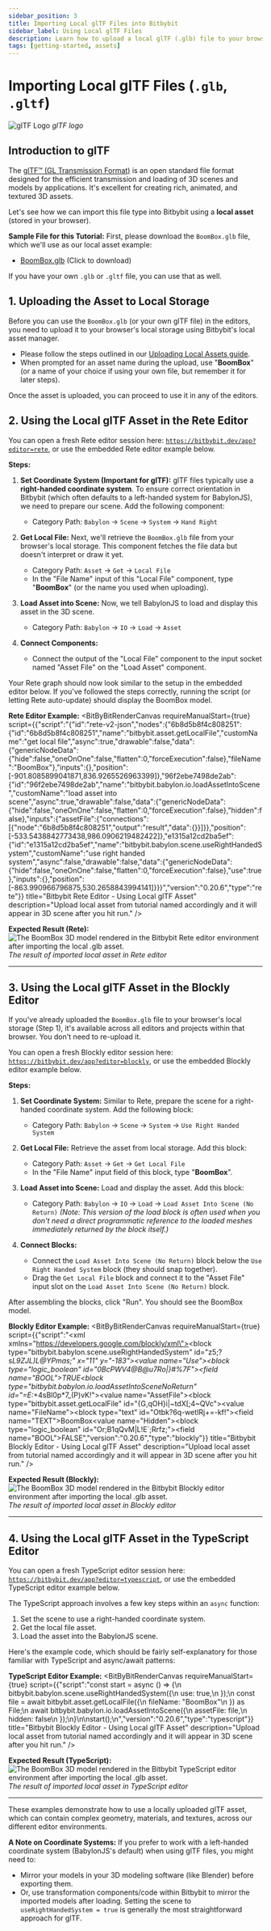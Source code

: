 ```yaml
---
sidebar_position: 3
title: Importing Local glTF Files into Bitbybit
sidebar_label: Using Local glTF Files
description: Learn how to upload a local glTF (.glb) file to your browser storage and then import and display it in Bitbybit using Rete, Blockly, and TypeScript editors.
tags: [getting-started, assets]
---
```


# Importing Local glTF Files (`.glb`, `.gltf`)

![glTF Logo](https://ik.imagekit.io/bitbybit/app/assets/start/blockly/local-assets/gltf.webp "glTF logo")
*glTF logo*

## Introduction to glTF

The [glTF™ (GL Transmission Format)](https://www.khronos.org/gltf/) is an open standard file format designed for the efficient transmission and loading of 3D scenes and models by applications. It's excellent for creating rich, animated, and textured 3D assets.

Let's see how we can import this file type into Bitbybit using a **local asset** (stored in your browser).

**Sample File for this Tutorial:**
First, please download the `BoomBox.glb` file, which we'll use as our local asset example:
*   [BoomBox.glb](https://ik.imagekit.io/bitbybit/app/assets/start/blockly/local-assets/BoomBox.glb) (Click to download)

If you have your own `.glb` or `.gltf` file, you can use that as well.

## 1. Uploading the Asset to Local Storage

Before you can use the `BoomBox.glb` (or your own glTF file) in the editors, you need to upload it to your browser's local storage using Bitbybit's local asset manager.
*   Please follow the steps outlined in our [Uploading Local Assets guide](/learn/getting-started/basics/assets/local/uploading).
*   When prompted for an asset name during the upload, use "**BoomBox**" (or a name of your choice if using your own file, but remember it for later steps).

Once the asset is uploaded, you can proceed to use it in any of the editors.

## 2. Using the Local glTF Asset in the Rete Editor

You can open a fresh Rete editor session here: [`https://bitbybit.dev/app?editor=rete`](https://bitbybit.dev/app?editor=rete), or use the embedded Rete editor example below.

**Steps:**

1.  **Set Coordinate System (Important for glTF):**
    glTF files typically use a **right-handed coordinate system**. To ensure correct orientation in Bitbybit (which often defaults to a left-handed system for BabylonJS), we need to prepare our scene. Add the following component:
    *   Category Path: `Babylon` -> `Scene` -> `System` -> `Hand Right`

2.  **Get Local File:**
    Next, we'll retrieve the `BoomBox.glb` file from your browser's local storage. This component fetches the file data but doesn't interpret or draw it yet.
    *   Category Path: `Asset` -> `Get` -> `Local File`
    *   In the "File Name" input of this "Local File" component, type "**BoomBox**" (or the name you used when uploading).

3.  **Load Asset into Scene:**
    Now, we tell BabylonJS to load and display this asset in the 3D scene.
    *   Category Path: `Babylon` -> `IO` -> `Load` -> `Asset`

4.  **Connect Components:**
    *   Connect the output of the "Local File" component to the input socket named "Asset File" on the "Load Asset" component.

Your Rete graph should now look similar to the setup in the embedded editor below. If you've followed the steps correctly, running the script (or letting Rete auto-update) should display the BoomBox model.

**Rete Editor Example:**
<BitByBitRenderCanvas
  requireManualStart={true}
  script={{"script":"{\"id\":\"rete-v2-json\",\"nodes\":{\"6b8d5b8f4c808251\":{\"id\":\"6b8d5b8f4c808251\",\"name\":\"bitbybit.asset.getLocalFile\",\"customName\":\"get local file\",\"async\":true,\"drawable\":false,\"data\":{\"genericNodeData\":{\"hide\":false,\"oneOnOne\":false,\"flatten\":0,\"forceExecution\":false},\"fileName\":\"BoomBox\"},\"inputs\":{},\"position\":[-901.8085899041871,836.9265526963399]},\"96f2ebe7498de2ab\":{\"id\":\"96f2ebe7498de2ab\",\"name\":\"bitbybit.babylon.io.loadAssetIntoScene\",\"customName\":\"load asset into scene\",\"async\":true,\"drawable\":false,\"data\":{\"genericNodeData\":{\"hide\":false,\"oneOnOne\":false,\"flatten\":0,\"forceExecution\":false},\"hidden\":false},\"inputs\":{\"assetFile\":{\"connections\":[{\"node\":\"6b8d5b8f4c808251\",\"output\":\"result\",\"data\":{}}]}},\"position\":[-533.5438842773438,986.0906219482422]},\"e1315a12cd2ba5ef\":{\"id\":\"e1315a12cd2ba5ef\",\"name\":\"bitbybit.babylon.scene.useRightHandedSystem\",\"customName\":\"use right handed system\",\"async\":false,\"drawable\":false,\"data\":{\"genericNodeData\":{\"hide\":false,\"oneOnOne\":false,\"flatten\":0,\"forceExecution\":false},\"use\":true},\"inputs\":{},\"position\":[-863.990966796875,530.2658843994141]}}}","version":"0.20.6","type":"rete"}}
  title="Bitbybit Rete Editor - Using Local glTF Asset"
  description="Upload local asset from tutorial named accordingly and it will appear in 3D scene after you hit run."
/>

**Expected Result (Rete):**
![The BoomBox 3D model rendered in the Bitbybit Rete editor environment after importing the local .glb asset.](https://ik.imagekit.io/bitbybit/app/assets/start/general/assets/local/boombox-rete.jpeg "Result of imported local glTF asset in Rete editor")
*The result of imported local asset in Rete editor*

---

## 3. Using the Local glTF Asset in the Blockly Editor

If you've already uploaded the `BoomBox.glb` file to your browser's local storage (Step 1), it's available across all editors and projects within that browser. You don't need to re-upload it.

You can open a fresh Blockly editor session here: [`https://bitbybit.dev/app?editor=blockly`](https://bitbybit.dev/app?editor=blockly), or use the embedded Blockly editor example below.

**Steps:**

1.  **Set Coordinate System:**
    Similar to Rete, prepare the scene for a right-handed coordinate system. Add the following block:
    *   Category Path: `Babylon` -> `Scene` -> `System` -> `Use Right Handed System`

2.  **Get Local File:**
    Retrieve the asset from local storage. Add this block:
    *   Category Path: `Asset` -> `Get` -> `Get Local File`
    *   In the "File Name" input field of this block, type "**BoomBox**".

3.  **Load Asset into Scene:**
    Load and display the asset. Add this block:
    *   Category Path: `Babylon` -> `IO` -> `Load` -> `Load Asset Into Scene (No Return)`
    *(Note: This version of the load block is often used when you don't need a direct programmatic reference to the loaded meshes immediately returned by the block itself.)*

4.  **Connect Blocks:**
    *   Connect the `Load Asset Into Scene (No Return)` block below the `Use Right Handed System` block (they should snap together).
    *   Drag the `Get Local File` block and connect it to the "Asset File" input slot on the `Load Asset Into Scene (No Return)` block.

After assembling the blocks, click "Run". You should see the BoomBox model.

**Blockly Editor Example:**
<BitByBitRenderCanvas
  requireManualStart={true}
  script={{"script":"<xml xmlns=\"https://developers.google.com/blockly/xml\"><block type=\"bitbybit.babylon.scene.useRightHandedSystem\" id=\"z5;?s*L9ZJL)L@YPmas;\" x=\"11\" y=\"-183\"><value name=\"Use\"><block type=\"logic_boolean\" id=\"0BcPWV4@B@u7Ro|}#%7F\"><field name=\"BOOL\">TRUE</field></block></value><next><block type=\"bitbybit.babylon.io.loadAssetIntoSceneNoReturn\" id=\"=E:*+4sBl0p*7_(P)vK!\"><value name=\"AssetFile\"><block type=\"bitbybit.asset.getLocalFile\" id=\"{G,qOH}i|~tdX[;4~QVc\"><value name=\"FileName\"><block type=\"text\" id=\"Otbk?6q-wetIRj+=-kf!\"><field name=\"TEXT\">BoomBox</field></block></value></block></value><value name=\"Hidden\"><block type=\"logic_boolean\" id=\"Or;B1qQvM|L!E`;Rrfz;\"><field name=\"BOOL\">FALSE</field></block></value></block></next></block></xml>","version":"0.20.6","type":"blockly"}}
  title="Bitbybit Blockly Editor - Using Local glTF Asset"
  description="Upload local asset from tutorial named accordingly and it will appear in 3D scene after you hit run."
/>

**Expected Result (Blockly):**
![The BoomBox 3D model rendered in the Bitbybit Blockly editor environment after importing the local .glb asset.](https://ik.imagekit.io/bitbybit/app/assets/start/general/assets/local/boombox-blockly.jpeg "Result of imported local glTF asset in Blockly editor")
*The result of imported local asset in Blockly editor*

---

## 4. Using the Local glTF Asset in the TypeScript Editor

You can open a fresh TypeScript editor session here: [`https://bitbybit.dev/app?editor=typescript`](https://bitbybit.dev/app?editor=typescript), or use the embedded TypeScript editor example below.

The TypeScript approach involves a few key steps within an `async` function:
1.  Set the scene to use a right-handed coordinate system.
2.  Get the local file asset.
3.  Load the asset into the BabylonJS scene.

Here's the example code, which should be fairly self-explanatory for those familiar with TypeScript and async/await patterns:

**TypeScript Editor Example:**
<BitByBitRenderCanvas
  requireManualStart={true}
  script={{"script":"const start = async () => {\n    bitbybit.babylon.scene.useRightHandedSystem({\n        use: true,\n    });\n    const file = await bitbybit.asset.getLocalFile({\n        fileName: \"BoomBox\"\n    }) as File;\n    await bitbybit.babylon.io.loadAssetIntoScene({\n        assetFile: file,\n        hidden: false\n    });\n}\n\nstart();\n","version":"0.20.6","type":"typescript"}}
  title="Bitbybit Blockly Editor - Using Local glTF Asset"
  description="Upload local asset from tutorial named accordingly and it will appear in 3D scene after you hit run."
/>

**Expected Result (TypeScript):**
![The BoomBox 3D model rendered in the Bitbybit TypeScript editor environment after importing the local .glb asset.](https://ik.imagekit.io/bitbybit/app/assets/start/general/assets/local/boombox-typescript.jpeg "Result of imported local glTF asset in TypeScript editor")
*The result of imported local asset in TypeScript editor*

---

These examples demonstrate how to use a locally uploaded glTF asset, which can contain complex geometry, materials, and textures, across our different editor environments.

**A Note on Coordinate Systems:**
If you prefer to work with a left-handed coordinate system (BabylonJS's default) when using glTF files, you might need to:
*   Mirror your models in your 3D modeling software (like Blender) before exporting them.
*   Or, use transformation components/code within Bitbybit to mirror the imported models after loading.
Setting the scene to `useRightHandedSystem = true` is generally the most straightforward approach for glTF.